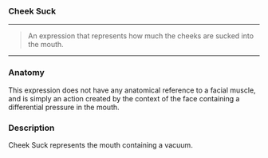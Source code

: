 ### Cheek Suck

***

> An expression that represents how much 
> the cheeks are sucked into the mouth.

***

### Anatomy

This expression does not have any anatomical reference to a 
facial muscle, and is simply an action created by the context of 
the face containing a differential pressure in the mouth. 

### Description

Cheek Suck represents the mouth containing a vacuum.